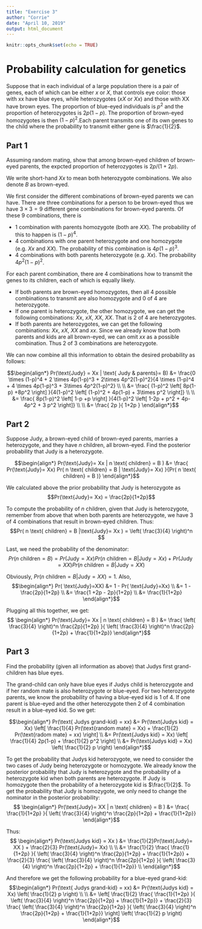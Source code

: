 ```yaml
---
title: "Exercise 3"
author: "Corrie"
date: "April 10, 2019"
output: html_document
---
```


```r
knitr::opts_chunk$set(echo = TRUE)
```

# Probability calculation for genetics
Suppose that in each individual of a large population there is a pair of genes, each of which can be either $x$ or $X$, that controls eye color: those with xx have blue eyes, while heterozygotes ($xX$ or $Xx$) and those with XX have brown eyes. The proportion of blue-eyed individuals is $p^2$ and the proportion of heterozygotes is $2p(1-p)$. The proportion of brown-eyed homozygotes is then $(1-p)^2$.Each parent transmits one of its own genes to the child where the probability to transmit either gene is $\frac{1}{2}$.

## Part 1
Assuming random mating, show that among brown-eyed children of brown-eyed parents, the expcted proportion of heterozygotes is $2p/(1+2p)$.

We write short-hand $Xx$ to mean both heterozygote combinations. We also denote $B$ as brown-eyed.

We first consider the different combinations of brown-eyed parents we can have. There are three combinations for a person to be brown-eyed thus we have $3 \times 3 = 9$ different gene combinations for brown-eyed parents.
Of these 9 combinations, there is

  - 1 combination with parents homozygote (both are $XX$). 
  The probability of this to happen is $(1-p)^4$.
  - 4 combinations with one parent heterozygote and one homozygote (e.g. $Xx$ and $XX$). 
  The probability of this combination is $4p(1-p)^3$.
  - 4 combinations with both parents heterozygote (e.g. $Xx$).
  The probability $4p^2(1-p)^2$.
  
For each parent combination, there are 4 combinations how to transmit the genes to its children, each of which is equally likely.

- If both parents are brown-eyed homozygotes, then all 4 possible combinations to transmit are also homozygote and $0$ of $4$ are heterozygote.
- If one parent is heterozygote, the other homozygote, we can get the following combinations: $Xx$, $xX$, $XX$, $XX$.
  That is $2$ of $4$ are heterozygotes.
- If both parents are heterozygotes, we can get the following combinations: $Xx$, $xX$, $XX$ and $xx$. 
  Since we already know that both parents and kids are all brown-eyed, we can omit $xx$ as a possible combination. Thus $2$ of $3$ combinations are heterozygote.
  
We can now combine all this information to obtain the desired probability as follows:


$$\begin{align*}
Pr(\text{Judy} = Xx | \text{ Judy & parents}= B) &=  \frac{0 \times (1-p)^4 + 2 \times 4p(1-p)^3 + 2\times 4p^2(1-p)^2}{4 \times (1-p)^4 + 4 \times 4p(1-p)^3 + 3\times 4p^2(1-p)^2} \\
\\
&= \frac{ (1-p)^2 \left[ 8p(1-p) +8p^2 \right] }{4(1-p)^2 \left[ (1-p)^2 +  4p(1-p) + 3\times p^2 \right]} \\
\\
&= \frac{ 8p(1-p)^2 \left[ 1-p +p \right] }{4(1-p)^2 \left[ 1-2p + p^2 +  4p-4p^2 + 3 p^2 \right]} \\
\\
&= \frac{ 2p }{ 1+2p  }
\end{align*}$$

## Part 2
Suppose Judy, a brown-eyed child of brown-eyed parents, marries a heterozygote, and they have $n$ children, all brown-eyed. Find the posterior probability that Judy is a heterozygote.

$$\begin{align*}
Pr(\text{Judy}= Xx | n \text{ children} = B ) &= \frac{ Pr(\text{Judy}= Xx) Pr( n \text{ children} = B | \text{Judy}= Xx) }{Pr( n \text{ children} = B )} 
\end{align*}$$

We calculated above the prior probability that Judy is heterozygote as
$$Pr(\text{Judy}= Xx) = \frac{2p}{1+2p}$$

To compute the probability of $n$ children, given that Judy is heterozygote, remember from above that when both parents are heterozygote, we have 3 of 4 combinations that result in brown-eyed children. Thus:
$$Pr( n \text{ children} = B |\text{Judy}= Xx ) = \left( \frac{3}{4} \right)^n $$

Last, we need the probability of the denominator:
$$Pr(n \text{ children} = B ) = Pr(\text{Judy}= Xx) Pr( n \text{ children} = B |\text{Judy}= Xx ) + Pr( \text{Judy}=XX) Pr(  n \text{ children} = B |\text{Judy}= XX )$$

Obviously, $Pr(  n \text{ children} = B |\text{Judy}= XX ) = 1$. Also, 
$$\begin{align*}
Pr( \text{Judy}=XX) &= 1 - Pr( \text{Judy}=Xx) \\
&= 1 - \frac{2p}{1+2p} \\
&= \frac{1 +2p - 2p}{1+2p} \\
&= \frac{1}{1+2p}
\end{align*}$$

Plugging all this together, we get:
$$
\begin{align*}
Pr(\text{Judy}= Xx | n \text{ children} = B ) &= \frac{ \left( \frac{3}{4} \right)^n  \frac{2p}{1+2p} }{ \left( \frac{3}{4} \right)^n  \frac{2p}{1+2p} + \frac{1}{1+2p}}
\end{align*}$$

## Part 3
Find the probability (given all information as above) that Judys first grand-children has blue eyes.

The grand-child can only have blue eyes if Judys child is heterozygote and if her random mate is also heterozygote or blue-eyed. For two heterozygote parents, we know the probability of having a blue-eyed kid is $1$ of $4$. If one parent is blue-eyed and the other heterozygote then 2 of 4 combination result in a blue-eyed kid. So we get:

$$\begin{align*}
Pr(\text{ Judys grand-kid} = xx) &=  Pr(\text{Judys kid} = Xx) \left[ \frac{1}{4} Pr(\text{random mate} = Xx) + \frac{1}{2} Pr(\text{radom mate} = xx) \right] \\
&= Pr(\text{Judys kid} = Xx) \left[  \frac{1}{4} 2p(1-p) + \frac{1}{2} p^2 \right] \\
&= Pr(\text{Judys kid} = Xx) \left(  \frac{1}{2} p \right)
\end{align*}$$

To get the probability that Judys kid heterozygote, we need to consider the two cases of Judy being heterozygote or homozygote.
We already know the posterior probability that Judy is heterozygote and the probability of a heterozygote kid when both parents are heterozygote. If Judy is homozygote then the probability of a heterozygote kid is $\frac{1}{2}$.
To get the probability that Judy is homozygote, we only need to change the nominator in the posterior probability:
$$
\begin{align*}
Pr(\text{Judy}= XX | n \text{ children} = B ) &= \frac{ \frac{1}{1+2p} }{ \left( \frac{3}{4} \right)^n  \frac{2p}{1+2p} + \frac{1}{1+2p}}
\end{align*}$$

Thus:
$$
\begin{align*}
Pr(\text{Judys kid} = Xx  ) &= \frac{1}{2}Pr(\text{Judy}= XX ) + \frac{2}{3} Pr(\text{Judy}= Xx) \\
\\
&= \frac{1}{2} \frac{ \frac{1}{1+2p} }{ \left( \frac{3}{4} \right)^n  \frac{2p}{1+2p} + \frac{1}{1+2p}} + \frac{2}{3} \frac{ \left( \frac{3}{4} \right)^n  \frac{2p}{1+2p} }{ \left( \frac{3}{4} \right)^n  \frac{2p}{1+2p} + \frac{1}{1+2p}} \\
\end{align*}$$


And therefore we get the following probability for a blue-eyed grand-kid:
$$\begin{align*}
Pr(\text{ Judys grand-kid} = xx) &= Pr(\text{Judys kid} = Xx) \left(  \frac{1}{2} p \right) \\
\\
&= \left[ \frac{1}{2} \frac{ \frac{1}{1+2p} }{ \left( \frac{3}{4} \right)^n  \frac{2p}{1+2p} + \frac{1}{1+2p}} + \frac{2}{3} \frac{ \left( \frac{3}{4} \right)^n  \frac{2p}{1+2p} }{ \left( \frac{3}{4} \right)^n  \frac{2p}{1+2p} + \frac{1}{1+2p}} \right] \left(  \frac{1}{2} p \right) 
\end{align*}$$
